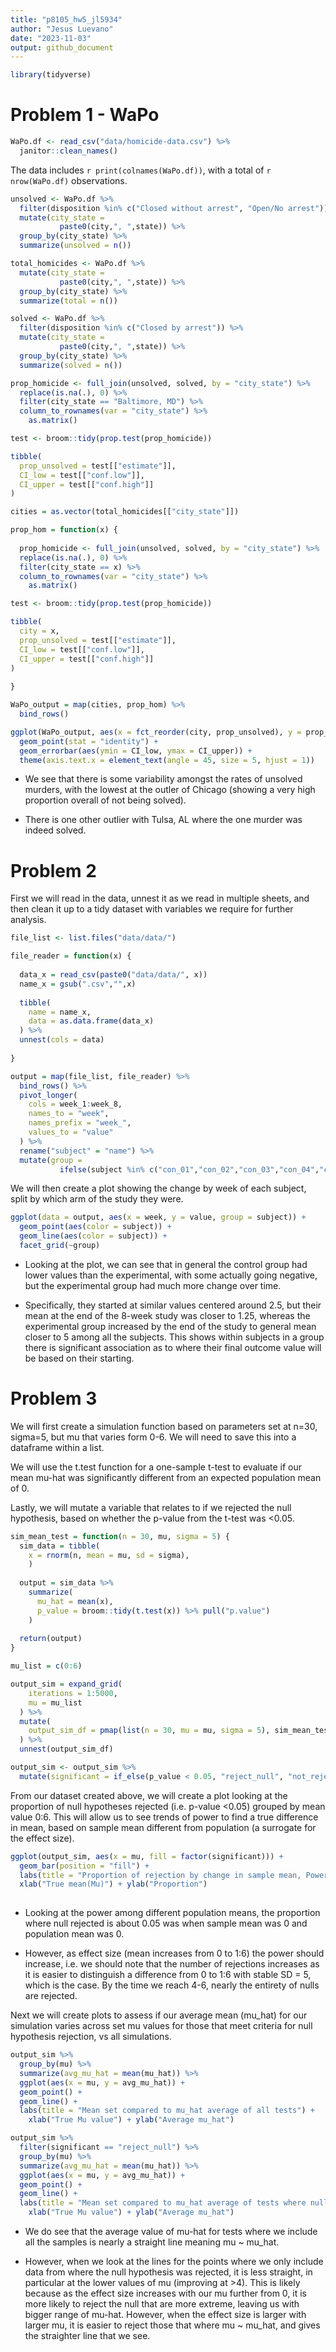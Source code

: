 ```yaml
---
title: "p8105_hw5_jl5934"
author: "Jesus Luevano"
date: "2023-11-03"
output: github_document
---
```


```r
library(tidyverse)
```

# Problem 1 - WaPo

```r
WaPo.df <- read_csv("data/homicide-data.csv") %>%
  janitor::clean_names()
```

The data includes `r print(colnames(WaPo.df))`, with a total of `r nrow(WaPo.df)` observations. 

```r
unsolved <- WaPo.df %>%
  filter(disposition %in% c("Closed without arrest", "Open/No arrest")) %>%
  mutate(city_state = 
           paste0(city,", ",state)) %>%
  group_by(city_state) %>%
  summarize(unsolved = n()) 

total_homicides <- WaPo.df %>%
  mutate(city_state = 
           paste0(city,", ",state)) %>%
  group_by(city_state) %>%
  summarize(total = n()) 

solved <- WaPo.df %>%
  filter(disposition %in% c("Closed by arrest")) %>%
  mutate(city_state = 
           paste0(city,", ",state)) %>%
  group_by(city_state) %>%
  summarize(solved = n())

```

```r
prop_homicide <- full_join(unsolved, solved, by = "city_state") %>%
  replace(is.na(.), 0) %>%
  filter(city_state == "Baltimore, MD") %>%
  column_to_rownames(var = "city_state") %>%
    as.matrix() 

test <- broom::tidy(prop.test(prop_homicide))

tibble(
  prop_unsolved = test[["estimate"]],
  CI_low = test[["conf.low"]],
  CI_upper = test[["conf.high"]]
)

```

```r
cities = as.vector(total_homicides[["city_state"]])

prop_hom = function(x) {
  
  prop_homicide <- full_join(unsolved, solved, by = "city_state") %>%
  replace(is.na(.), 0) %>%
  filter(city_state == x) %>%
  column_to_rownames(var = "city_state") %>%
    as.matrix() 

test <- broom::tidy(prop.test(prop_homicide))

tibble(
  city = x,
  prop_unsolved = test[["estimate"]],
  CI_low = test[["conf.low"]],
  CI_upper = test[["conf.high"]]
)
  
}

WaPo_output = map(cities, prop_hom) %>%
  bind_rows()
```

```r
ggplot(WaPo_output, aes(x = fct_reorder(city, prop_unsolved), y = prop_unsolved)) +
  geom_point(stat = "identity") +
  geom_errorbar(aes(ymin = CI_low, ymax = CI_upper)) + 
  theme(axis.text.x = element_text(angle = 45, size = 5, hjust = 1))
```

* We see that there is some variability amongst the rates of unsolved murders, with the lowest at the outler of Chicago (showing a very high proportion overall of not being solved). 

* There is one other outlier with Tulsa, AL where the one murder was indeed solved. 


# Problem 2

First we will read in the data, unnest it as we read in multiple sheets, and then clean it up to a tidy dataset with variables we require for further analysis. 

```r
file_list <- list.files("data/data/")

file_reader = function(x) {
  
  data_x = read_csv(paste0("data/data/", x))
  name_x = gsub(".csv","",x)
  
  tibble(
    name = name_x,
    data = as.data.frame(data_x)
  ) %>% 
  unnest(cols = data)
    
}

output = map(file_list, file_reader) %>%
  bind_rows() %>%
  pivot_longer(
    cols = week_1:week_8,
    names_to = "week",
    names_prefix = "week_",
    values_to = "value"
  ) %>%
  rename("subject" = "name") %>%
  mutate(group = 
           ifelse(subject %in% c("con_01","con_02","con_03","con_04","con_05","con_06","con_07","con_08","con_09","con_10"), "control", "experimental"))

```

We will then create a plot showing the change by week of each subject, split by which arm of the study they were. 

```r
ggplot(data = output, aes(x = week, y = value, group = subject)) +
  geom_point(aes(color = subject)) +
  geom_line(aes(color = subject)) +
  facet_grid(~group)

```

* Looking at the plot, we can see that in general the control group had lower values than the experimental, with some actually going negative, but the experimental group had much more change over time. 

* Specifically, they started at similar values centered around 2.5, but their mean at the end of the 8-week study was closer to 1.25, whereas the experimental group increased by the end of the study to general mean closer to 5 among all the subjects. This shows within subjects in a group there is significant association as to where their final outcome value will be based on their starting. 



# Problem 3

We will first create a simulation function based on parameters set at n=30, sigma=5, but mu that varies form 0-6. We will need to save this into a dataframe within a list. 

We will use the t.test function for a one-sample t-test to evaluate if our mean mu-hat was significantly different from an expected population mean of 0.

Lastly, we will mutate a variable that relates to if we rejected the null hypothesis, based on whether the p-value from the t-test was <0.05. 

```r
sim_mean_test = function(n = 30, mu, sigma = 5) {
  sim_data = tibble(
    x = rnorm(n, mean = mu, sd = sigma),
    )
  
  output = sim_data %>% 
    summarize(
      mu_hat = mean(x),
      p_value = broom::tidy(t.test(x)) %>% pull("p.value")
    )
  
  return(output)
} 

mu_list = c(0:6)

output_sim = expand_grid(
    iterations = 1:5000, 
    mu = mu_list
  ) %>%
  mutate(
    output_sim_df = pmap(list(n = 30, mu = mu, sigma = 5), sim_mean_test)
  ) %>%
  unnest(output_sim_df)

output_sim <- output_sim %>%
  mutate(significant = if_else(p_value < 0.05, "reject_null", "not_reject_null"))
```

From our dataset created above, we will create a plot looking at the proportion of null hypotheses rejected (i.e. p-value <0.05) grouped by mean value 0:6. This will allow us to see trends of power to find a true difference in mean, based on sample mean different from population (a surrogate for the effect size).

```r
ggplot(output_sim, aes(x = mu, fill = factor(significant))) +
  geom_bar(position = "fill") +
  labs(title = "Proportion of rejection by change in sample mean, Power analysis by effect Size", fill = "Null Rejection") + 
  xlab("True mean(Mu)") + ylab("Proportion")
       
```

* Looking at the power among different population means, the proportion where null rejected is about 0.05 was when sample mean was 0 and population mean was 0. 

* However, as effect size (mean increases from 0 to 1:6) the power should increase, i.e. we should note that the number of rejections increases as it is easier to distinguish a difference from 0 to 1:6 with stable SD = 5, which is the case. By the time we reach 4-6, nearly the entirety of nulls are rejected. 


Next we will create plots to assess if our average mean (mu_hat) for our simulation varies across set mu values for those that meet criteria for null hypothesis rejection, vs all simulations. 

```r
output_sim %>%
  group_by(mu) %>%
  summarize(avg_mu_hat = mean(mu_hat)) %>%
  ggplot(aes(x = mu, y = avg_mu_hat)) + 
  geom_point() +
  geom_line() +
  labs(title = "Mean set compared to mu_hat average of all tests") +
    xlab("True Mu value") + ylab("Average mu_hat")

output_sim %>%
  filter(significant == "reject_null") %>%
  group_by(mu) %>%
  summarize(avg_mu_hat = mean(mu_hat)) %>%
  ggplot(aes(x = mu, y = avg_mu_hat)) + 
  geom_point() +
  geom_line() +
  labs(title = "Mean set compared to mu_hat average of tests where null hypothesis was rejected") +
    xlab("True Mu value") + ylab("Average mu_hat")


```

* We do see that the average value of mu-hat for tests where we include all the samples is nearly a straight line meaning mu ~ mu_hat. 

* However, when we look at the lines for the points where we only include data from where the null hypothesis was rejected, it is less straight, in particular at the lower values of mu (improving at >4). This is likely because as the effect size increases with our mu further from 0, it is more likely to reject the null that are more extreme, leaving us with bigger range of mu-hat. However, when the effect size is larger with larger mu, it is easier to reject those that where mu ~ mu_hat, and gives the straighter line that we see. 
